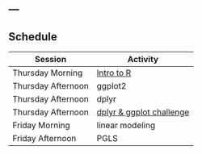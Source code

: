 ---
---

## Schedule

Session | Activity
-----------------|------------
Thursday Morning|[Intro to R](/presentations/intro2R.html)
Thursday Afternoon | ggplot2 
Thursday Afternoon | dplyr 
Thursday Afternoon | [dplyr & ggplot challenge](babynames.html)
Friday Morning | linear modeling 
Friday Afternoon | PGLS 

